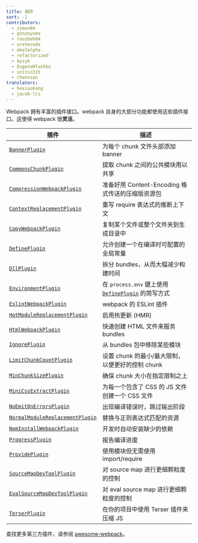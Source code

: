 ```yaml
---
title: 插件
sort: -1
contributors:
  - simon04
  - gonzoyumo
  - rouzbeh84
  - aretecode
  - eko3alpha
  - refactorized
  - byzyk
  - EugeneHlushko
  - snitin315
  - chenxsan
translators:
  - hexiaokang
  - jacob-lcs
---
```


Webpack 拥有丰富的插件接口。webpack 自身的大部分功能都使用这些插件接口。这使得 webpack 很**灵活**。

| 插件                                                                            | 描述                                                                          |
| ------------------------------------------------------------------------------- | ----------------------------------------------------------------------------- |
| [`BannerPlugin`](/plugins/banner-plugin)                                        | 为每个 chunk 文件头部添加 banner                                              |
| [`CommonsChunkPlugin`](/plugins/commons-chunk-plugin)                           | 提取 chunk 之间的公共模块用以共享                                             |
| [`CompressionWebpackPlugin`](/plugins/compression-webpack-plugin)               | 准备好用 Content-Encoding 格式传送的压缩版资源包                              |
| [`ContextReplacementPlugin`](/plugins/context-replacement-plugin)               | 重写 require 表达式的推断上下文                                               |
| [`CopyWebpackPlugin`](/plugins/copy-webpack-plugin)                             | 复制某个文件或整个文件夹到生成目录中                                          |
| [`DefinePlugin`](/plugins/define-plugin)                                        | 允许创建一个在编译时可配置的全局常量                                          |
| [`DllPlugin`](/plugins/dll-plugin)                                              | 拆分 bundles，从而大幅减少构建时间                                            |
| [`EnvironmentPlugin`](/plugins/environment-plugin)                              | 在 `process.env` 键上使用 [`DefinePlugin`](/plugins/define-plugin) 的简写方式 |
| [`EslintWebpackPlugin`](/plugins/eslint-webpack-plugin)                         | webpack 的 ESLint 插件                                                        |
| [`HotModuleReplacementPlugin`](/plugins/hot-module-replacement-plugin)          | 启用热更新 (HMR)                                                              |
| [`HtmlWebpackPlugin`](/plugins/html-webpack-plugin)                             | 快速创建 HTML 文件来服务 bundles                                              |
| [`IgnorePlugin`](/plugins/ignore-plugin)                                        | 从 bundles 包中移除某些模块                                                   |
| [`LimitChunkCountPlugin`](/plugins/limit-chunk-count-plugin)                    | 设置 chunk 的最小/最大限制，以便更好的控制 chunk                              |
| [`MinChunkSizePlugin`](/plugins/min-chunk-size-plugin)                          | 确保 chunk 大小在指定限制之上                                                 |
| [`MiniCssExtractPlugin`](/plugins/mini-css-extract-plugin)                      | 为每一个包含了 CSS 的 JS 文件创建一个 CSS 文件                                |
| [`NoEmitOnErrorsPlugin`](/configuration/optimization/#optimizationemitonerrors) | 出现编译错误时，跳过输出阶段                                                  |
| [`NormalModuleReplacementPlugin`](/plugins/normal-module-replacement-plugin)    | 替换与正则表达式匹配的资源                                                    |
| [`NpmInstallWebpackPlugin`](/plugins/install-webpack-plugin)                    | 开发时自动安装缺少的依赖                                                      |
| [`ProgressPlugin`](/plugins/progress-plugin)                                    | 报告编译进度                                                                  |
| [`ProvidePlugin`](/plugins/provide-plugin)                                      | 使用模块但无需使用 import/require                                             |
| [`SourceMapDevToolPlugin`](/plugins/source-map-dev-tool-plugin)                 | 对 source map 进行更细颗粒度的控制                                            |
| [`EvalSourceMapDevToolPlugin`](/plugins/eval-source-map-dev-tool-plugin)        | 对 eval source map 进行更细颗粒度的控制                                       |
| [`TerserPlugin`](/plugins/terser-webpack-plugin/)                               | 在你的项目中使用 Terser 插件来压缩 JS                                         |

查找更多第三方插件，请参阅 [awesome-webpack](/awesome-webpack/#Webpack-Plugins)。
